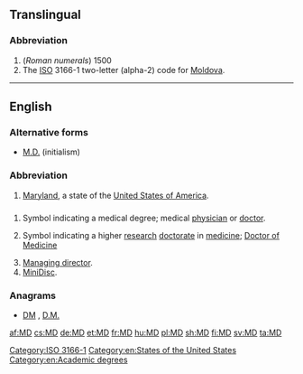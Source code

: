 {{also|MD|M.D.|Md|.md|m.d.|m/d|Md.}}
==Translingual==

===Abbreviation===
{{head|mul|abbreviation}}

# (''Roman numerals'') 1500
# The [[ISO]] 3166-1 two-letter (alpha-2) code for [[Moldova]].

[[Category:ISO 3166-1]]

----

==English==

===Alternative forms===
* [[M.D.#Initialism|M.D.]] (initialism)

===Abbreviation===
{{head|en|abbreviation}}

# [[Maryland]], a state of the [[United States of America]].

==={{initialism-old|en}}===
{{en-noun}}

# {{context|US|lang=en}} Symbol indicating a medical degree; medical [[physician]] or [[doctor]].
# {{context|British|lang=en}} Symbol indicating a higher [[research]] [[doctorate]] in [[medicine]]; [[w:Doctor of Medicine#United Kingdom, Ireland and some Commonwealth countries|Doctor of Medicine]]
# [[managing director|Managing director]].
# [[MiniDisc]].

===Anagrams===
* [[DM#English|DM]] , [[D.M.#English|D.M.]]

[[Category:en:States of the United States]]
[[Category:en:Academic degrees]]

[[af:MD]]
[[cs:MD]]
[[de:MD]]
[[et:MD]]
[[fr:MD]]
[[hu:MD]]
[[pl:MD]]
[[sh:MD]]
[[fi:MD]]
[[sv:MD]]
[[ta:MD]]
